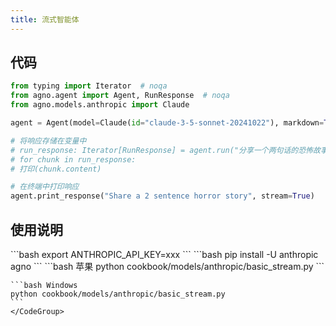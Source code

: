 ```yaml
---
title: 流式智能体
---
```

## 代码

```python cookbook/models/anthropic/basic_stream.py
from typing import Iterator  # noqa
from agno.agent import Agent, RunResponse  # noqa
from agno.models.anthropic import Claude

agent = Agent(model=Claude(id="claude-3-5-sonnet-20241022"), markdown=True)

# 将响应存储在变量中
# run_response: Iterator[RunResponse] = agent.run("分享一个两句话的恐怖故事", stream=True)
# for chunk in run_response:
# 打印(chunk.content)

# 在终端中打印响应
agent.print_response("Share a 2 sentence horror story", stream=True)
```

## 使用说明

<Steps>
  <Snippet file="create-venv-step.mdx" />

  <Step title="设置您的 API 密钥">
    ```bash
    export ANTHROPIC_API_KEY=xxx
    ```
  </Step>

  <Step title="安装库">
    ```bash
    pip install -U anthropic agno
    ```
  </Step>

  <Step title="运行智能体">
    <CodeGroup>
    ```bash 苹果
    python cookbook/models/anthropic/basic_stream.py
    ```

    ```bash Windows
    python cookbook/models/anthropic/basic_stream.py
    ```
    </CodeGroup>
  </Step>
</Steps>